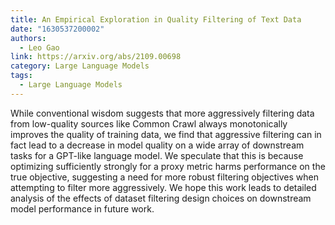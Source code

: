 ```yaml
---
title: An Empirical Exploration in Quality Filtering of Text Data
date: "1630537200002"
authors:
  - Leo Gao
link: https://arxiv.org/abs/2109.00698
category: Large Language Models
tags:
  - Large Language Models
---
```


While conventional wisdom suggests that more aggressively filtering data from low-quality sources like Common Crawl always monotonically improves the quality of training data, we find that aggressive filtering can in fact lead to a decrease in model quality on a wide array of downstream tasks for a GPT-like language model. We speculate that this is because optimizing sufficiently strongly for a proxy metric harms performance on the true objective, suggesting a need for more robust filtering objectives when attempting to filter more aggressively. We hope this work leads to detailed analysis of the effects of dataset filtering design choices on downstream model performance in future work.
